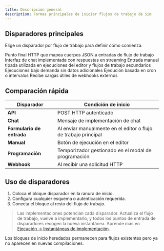 ```yaml
---
title: Descripción general
description: Formas principales de iniciar flujos de trabajo de Sim
---
```



## Disparadores principales

Elige un disparador por flujo de trabajo para definir cómo comienza:

<Cards>
  <Card title="API" href="/triggers/api">
    Punto final HTTP que mapea cuerpos JSON a entradas de flujo de trabajo
  </Card>
  <Card title="Chat" href="/triggers/chat">
    Interfaz de chat implementada con respuestas en streaming
  </Card>
  <Card title="Formulario de entrada" href="/triggers/input-form">
    Entrada manual tipada utilizada en ejecuciones del editor y flujos de trabajo secundarios
  </Card>
  <Card title="Manual" href="/triggers/manual">
    Ejecuciones bajo demanda sin datos adicionales
  </Card>
  <Card title="Programación" href="/triggers/schedule">
    Ejecución basada en cron o intervalos
  </Card>
  <Card title="Webhook" href="/triggers/webhook">
    Recibe cargas útiles de webhooks externos
  </Card>
</Cards>

## Comparación rápida

| Disparador | Condición de inicio |
|---------|-----------------|
| **API** | POST HTTP autenticado |
| **Chat** | Mensaje de implementación de chat |
| **Formulario de entrada** | Al enviar manualmente en el editor o flujo de trabajo principal |
| **Manual** | Botón de ejecución en el editor |
| **Programación** | Temporizador gestionado en el modal de programación |
| **Webhook** | Al recibir una solicitud HTTP |

## Uso de disparadores

1. Coloca el bloque disparador en la ranura de inicio.
2. Configura cualquier esquema o autenticación requerida.
3. Conecta el bloque al resto del flujo de trabajo.

> Las implementaciones potencian cada disparador. Actualiza el flujo de trabajo, vuelve a implementarlo, y todos los puntos de entrada de disparadores recogen la nueva instantánea. Aprende más en [Ejecución → Instantáneas de implementación](/execution).

Los bloques de inicio heredados permanecen para flujos existentes pero ya no aparecen en nuevas compilaciones.

